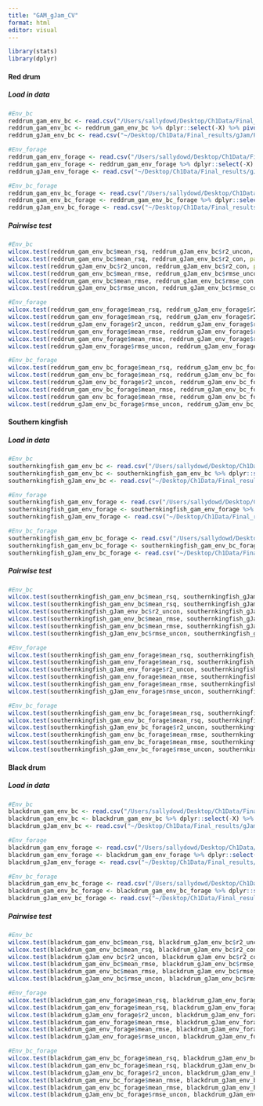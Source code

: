 ```yaml
---
title: "GAM_gJam_CV"
format: html
editor: visual
---
```


```r
library(stats)
library(dplyr)
```

#### Red drum

##### Load in data

```r
#Env_bc 
reddrum_gam_env_bc <- read.csv("/Users/sallydowd/Desktop/Ch1Data/Final_results/GAMs/CV/Summary/reddrum_env_bc_cv_unsumm.csv")
reddrum_gam_env_bc <- reddrum_gam_env_bc %>% dplyr::select(-X) %>% pivot_wider(names_from= .metric, values_from= .estimate) %>% group_by(id) %>% summarize(mean_rsq= mean(rsq), mean_rmse= mean(rmse))
reddrum_gJam_env_bc <- read.csv("~/Desktop/Ch1Data/Final_results/gJam/Prediction/reddrum_env_bc.csv")

#Env_forage
reddrum_gam_env_forage <- read.csv("/Users/sallydowd/Desktop/Ch1Data/Final_results/GAMs/CV/Summary/reddrum_env_forage_cv_unsumm.csv")
reddrum_gam_env_forage <- reddrum_gam_env_forage %>% dplyr::select(-X) %>% pivot_wider(names_from= .metric, values_from= .estimate) %>% group_by(id) %>% summarize(mean_rsq= mean(rsq), mean_rmse= mean(rmse))
reddrum_gJam_env_forage <- read.csv("~/Desktop/Ch1Data/Final_results/gJam/Prediction/reddrum_env_forage.csv")

#Env_bc_forage
reddrum_gam_env_bc_forage <- read.csv("/Users/sallydowd/Desktop/Ch1Data/Final_results/GAMs/CV/Summary/reddrum_env_bc_forage_cv_unsumm.csv")
reddrum_gam_env_bc_forage <- reddrum_gam_env_bc_forage %>% dplyr::select(-X) %>% pivot_wider(names_from= .metric, values_from= .estimate) %>% group_by(id) %>% summarize(mean_rsq= mean(rsq), mean_rmse= mean(rmse))
reddrum_gJam_env_bc_forage <- read.csv("~/Desktop/Ch1Data/Final_results/gJam/Prediction/reddrum_env_bc_forage.csv")
```

##### Pairwise test

```r
#Env_bc 
wilcox.test(reddrum_gam_env_bc$mean_rsq, reddrum_gJam_env_bc$r2_uncon, paired = TRUE)
wilcox.test(reddrum_gam_env_bc$mean_rsq, reddrum_gJam_env_bc$r2_con, paired = TRUE) 
wilcox.test(reddrum_gJam_env_bc$r2_uncon, reddrum_gJam_env_bc$r2_con, paired = TRUE) 
wilcox.test(reddrum_gam_env_bc$mean_rmse, reddrum_gJam_env_bc$rmse_uncon, paired = TRUE)
wilcox.test(reddrum_gam_env_bc$mean_rmse, reddrum_gJam_env_bc$rmse_con, paired = TRUE) 
wilcox.test(reddrum_gJam_env_bc$rmse_uncon, reddrum_gJam_env_bc$rmse_con, paired = TRUE) 

#Env_forage
wilcox.test(reddrum_gam_env_forage$mean_rsq, reddrum_gJam_env_forage$r2_uncon, paired = TRUE)
wilcox.test(reddrum_gam_env_forage$mean_rsq, reddrum_gJam_env_forage$r2_con, paired = TRUE) 
wilcox.test(reddrum_gJam_env_forage$r2_uncon, reddrum_gJam_env_forage$r2_con, paired = TRUE) 
wilcox.test(reddrum_gam_env_forage$mean_rmse, reddrum_gJam_env_forage$rmse_uncon, paired = TRUE)
wilcox.test(reddrum_gam_env_forage$mean_rmse, reddrum_gJam_env_forage$rmse_con, paired = TRUE) 
wilcox.test(reddrum_gJam_env_forage$rmse_uncon, reddrum_gJam_env_forage$rmse_con, paired = TRUE) 

#Env_bc_forage
wilcox.test(reddrum_gam_env_bc_forage$mean_rsq, reddrum_gJam_env_bc_forage$r2_uncon, paired = TRUE)
wilcox.test(reddrum_gam_env_bc_forage$mean_rsq, reddrum_gJam_env_bc_forage$r2_con, paired = TRUE) 
wilcox.test(reddrum_gJam_env_bc_forage$r2_uncon, reddrum_gJam_env_bc_forage$r2_con, paired = TRUE) 
wilcox.test(reddrum_gam_env_bc_forage$mean_rmse, reddrum_gJam_env_bc_forage$rmse_uncon, paired = TRUE)
wilcox.test(reddrum_gam_env_bc_forage$mean_rmse, reddrum_gJam_env_bc_forage$rmse_con, paired = TRUE) 
wilcox.test(reddrum_gJam_env_bc_forage$rmse_uncon, reddrum_gJam_env_bc_forage$rmse_con, paired = TRUE) 
```

#### Southern kingfish

##### Load in data

```r
#Env_bc 
southernkingfish_gam_env_bc <- read.csv("/Users/sallydowd/Desktop/Ch1Data/Final_results/GAMs/CV/Summary/southernkingfish_env_bc_cv_unsumm.csv")
southernkingfish_gam_env_bc <- southernkingfish_gam_env_bc %>% dplyr::select(-X) %>% pivot_wider(names_from= .metric, values_from= .estimate) %>% group_by(id) %>% summarize(mean_rsq= mean(rsq), mean_rmse= mean(rmse))
southernkingfish_gJam_env_bc <- read.csv("~/Desktop/Ch1Data/Final_results/gJam/Prediction/southernkingfish_env_bc.csv")

#Env_forage
southernkingfish_gam_env_forage <- read.csv("/Users/sallydowd/Desktop/Ch1Data/Final_results/GAMs/CV/Summary/southernkingfish_env_forage_cv_unsumm.csv")
southernkingfish_gam_env_forage <- southernkingfish_gam_env_forage %>% dplyr::select(-X) %>% pivot_wider(names_from= .metric, values_from= .estimate) %>% group_by(id) %>% summarize(mean_rsq= mean(rsq), mean_rmse= mean(rmse))
southernkingfish_gJam_env_forage <- read.csv("~/Desktop/Ch1Data/Final_results/gJam/Prediction/southernkingfish_env_forage.csv")

#Env_bc_forage
southernkingfish_gam_env_bc_forage <- read.csv("/Users/sallydowd/Desktop/Ch1Data/Final_results/GAMs/CV/Summary/southernkingfish_env_bc_forage_cv_unsumm.csv")
southernkingfish_gam_env_bc_forage <- southernkingfish_gam_env_bc_forage %>% dplyr::select(-X) %>% pivot_wider(names_from= .metric, values_from= .estimate) %>% group_by(id) %>% summarize(mean_rsq= mean(rsq), mean_rmse= mean(rmse))
southernkingfish_gJam_env_bc_forage <- read.csv("~/Desktop/Ch1Data/Final_results/gJam/Prediction/southernkingfish_env_bc_forage.csv")
```

##### Pairwise test

```r
#Env_bc 
wilcox.test(southernkingfish_gam_env_bc$mean_rsq, southernkingfish_gJam_env_bc$r2_uncon, paired = TRUE)
wilcox.test(southernkingfish_gam_env_bc$mean_rsq, southernkingfish_gJam_env_bc$r2_con, paired = TRUE) 
wilcox.test(southernkingfish_gJam_env_bc$r2_uncon, southernkingfish_gJam_env_bc$r2_con, paired = TRUE) 
wilcox.test(southernkingfish_gam_env_bc$mean_rmse, southernkingfish_gJam_env_bc$rmse_uncon, paired = TRUE)
wilcox.test(southernkingfish_gam_env_bc$mean_rmse, southernkingfish_gJam_env_bc$rmse_con, paired = TRUE) 
wilcox.test(southernkingfish_gJam_env_bc$rmse_uncon, southernkingfish_gJam_env_bc$rmse_con, paired = TRUE) 

#Env_forage
wilcox.test(southernkingfish_gam_env_forage$mean_rsq, southernkingfish_gJam_env_forage$r2_uncon, paired = TRUE)
wilcox.test(southernkingfish_gam_env_forage$mean_rsq, southernkingfish_gJam_env_forage$r2_con, paired = TRUE)
wilcox.test(southernkingfish_gJam_env_forage$r2_uncon, southernkingfish_gJam_env_forage$r2_con, paired = TRUE) 
wilcox.test(southernkingfish_gam_env_forage$mean_rmse, southernkingfish_gJam_env_forage$rmse_uncon, paired = TRUE)
wilcox.test(southernkingfish_gam_env_forage$mean_rmse, southernkingfish_gJam_env_forage$rmse_con, paired = TRUE) 
wilcox.test(southernkingfish_gJam_env_forage$rmse_uncon, southernkingfish_gJam_env_forage$rmse_con, paired = TRUE) 

#Env_bc_forage
wilcox.test(southernkingfish_gam_env_bc_forage$mean_rsq, southernkingfish_gJam_env_bc_forage$r2_uncon, paired = TRUE)
wilcox.test(southernkingfish_gam_env_bc_forage$mean_rsq, southernkingfish_gJam_env_bc_forage$r2_con, paired = TRUE) 
wilcox.test(southernkingfish_gJam_env_bc_forage$r2_uncon, southernkingfish_gJam_env_bc_forage$r2_con, paired = TRUE) 
wilcox.test(southernkingfish_gam_env_bc_forage$mean_rmse, southernkingfish_gJam_env_bc_forage$rmse_uncon, paired = TRUE)
wilcox.test(southernkingfish_gam_env_bc_forage$mean_rmse, southernkingfish_gJam_env_bc_forage$rmse_con, paired = TRUE) 
wilcox.test(southernkingfish_gJam_env_bc_forage$rmse_uncon, southernkingfish_gJam_env_bc_forage$rmse_con, paired = TRUE) 
```

#### Black drum

##### Load in data

```r
#Env_bc 
blackdrum_gam_env_bc <- read.csv("/Users/sallydowd/Desktop/Ch1Data/Final_results/GAMs/CV/Summary/blackdrum_env_bc_cv_unsumm.csv")
blackdrum_gam_env_bc <- blackdrum_gam_env_bc %>% dplyr::select(-X) %>% pivot_wider(names_from= .metric, values_from= .estimate) %>% group_by(id) %>% summarize(mean_rsq= mean(rsq), mean_rmse= mean(rmse))
blackdrum_gJam_env_bc <- read.csv("~/Desktop/Ch1Data/Final_results/gJam/Prediction/blackdrum_env_bc.csv")

#Env_forage
blackdrum_gam_env_forage <- read.csv("/Users/sallydowd/Desktop/Ch1Data/Final_results/GAMs/CV/Summary/blackdrum_env_forage_cv_unsumm.csv")
blackdrum_gam_env_forage <- blackdrum_gam_env_forage %>% dplyr::select(-X) %>% pivot_wider(names_from= .metric, values_from= .estimate) %>% group_by(id) %>% summarize(mean_rsq= mean(rsq), mean_rmse= mean(rmse))
blackdrum_gJam_env_forage <- read.csv("~/Desktop/Ch1Data/Final_results/gJam/Prediction/blackdrum_env_forage.csv")

#Env_bc_forage
blackdrum_gam_env_bc_forage <- read.csv("/Users/sallydowd/Desktop/Ch1Data/Final_results/GAMs/CV/Summary/blackdrum_env_bc_forage_cv_unsumm.csv")
blackdrum_gam_env_bc_forage <- blackdrum_gam_env_bc_forage %>% dplyr::select(-X) %>% pivot_wider(names_from= .metric, values_from= .estimate) %>% group_by(id) %>% summarize(mean_rsq= mean(rsq), mean_rmse= mean(rmse))
blackdrum_gJam_env_bc_forage <- read.csv("~/Desktop/Ch1Data/Final_results/gJam/Prediction/blackdrum_env_bc_forage.csv")
```

##### Pairwise test

```r
#Env_bc 
wilcox.test(blackdrum_gam_env_bc$mean_rsq, blackdrum_gJam_env_bc$r2_uncon, paired = TRUE)
wilcox.test(blackdrum_gam_env_bc$mean_rsq, blackdrum_gJam_env_bc$r2_con, paired = TRUE) 
wilcox.test(blackdrum_gJam_env_bc$r2_uncon, blackdrum_gJam_env_bc$r2_con, paired = TRUE) 
wilcox.test(blackdrum_gam_env_bc$mean_rmse, blackdrum_gJam_env_bc$rmse_uncon, paired = TRUE)
wilcox.test(blackdrum_gam_env_bc$mean_rmse, blackdrum_gJam_env_bc$rmse_con, paired = TRUE) 
wilcox.test(blackdrum_gJam_env_bc$rmse_uncon, blackdrum_gJam_env_bc$rmse_con, paired = TRUE) 

#Env_forage
wilcox.test(blackdrum_gam_env_forage$mean_rsq, blackdrum_gJam_env_forage$r2_uncon, paired = TRUE)
wilcox.test(blackdrum_gam_env_forage$mean_rsq, blackdrum_gJam_env_forage$r2_con, paired = TRUE) 
wilcox.test(blackdrum_gJam_env_forage$r2_uncon, blackdrum_gJam_env_forage$r2_con, paired = TRUE) 
wilcox.test(blackdrum_gam_env_forage$mean_rmse, blackdrum_gJam_env_forage$rmse_uncon, paired = TRUE)
wilcox.test(blackdrum_gam_env_forage$mean_rmse, blackdrum_gJam_env_forage$rmse_con, paired = TRUE) 
wilcox.test(blackdrum_gJam_env_forage$rmse_uncon, blackdrum_gJam_env_forage$rmse_con, paired = TRUE) 

#Env_bc_forage
wilcox.test(blackdrum_gam_env_bc_forage$mean_rsq, blackdrum_gJam_env_bc_forage$r2_uncon, paired = TRUE)
wilcox.test(blackdrum_gam_env_bc_forage$mean_rsq, blackdrum_gJam_env_bc_forage$r2_con, paired = TRUE) 
wilcox.test(blackdrum_gJam_env_bc_forage$r2_uncon, blackdrum_gJam_env_bc_forage$r2_con, paired = TRUE) 
wilcox.test(blackdrum_gam_env_bc_forage$mean_rmse, blackdrum_gJam_env_bc_forage$rmse_uncon, paired = TRUE)
wilcox.test(blackdrum_gam_env_bc_forage$mean_rmse, blackdrum_gJam_env_bc_forage$rmse_con, paired = TRUE) 
wilcox.test(blackdrum_gJam_env_bc_forage$rmse_uncon, blackdrum_gJam_env_bc_forage$rmse_con, paired = TRUE) 
```
